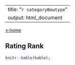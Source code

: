 <!--
GNU General Public License v3.0
Copyright (c) 2019-2020 Sherman Lo
-->
---
title: "`r categoryBowtype`"
output: html_document
---
[←home](index.html)<br>

## Rating Rank
```r
knitr::kable(kable);
```
